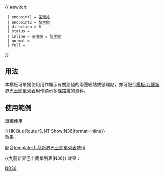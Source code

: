 {{ #switch: {{{format|}}}
  | endpoint1 = [[荃灣站公共運輸交匯處|荃灣站]]
  | endpoint2 = [[梨木樹公共運輸交匯處|梨木樹]]
  | direction = 0
  | status = {{HK Bus Status|N}}
  | inline = [[荃灣站公共運輸交匯處|荃灣站]] ↺ [[梨木樹公共運輸交匯處|梨木樹]]
  | normal =
  | full =
}}<noinclude>
==用法==
本模板可單獨使用用作顯示有關路綫的兩邊總站或循環點，亦可配合[[模板:九龍新界巴士簡單列表]]用作顯示多條路綫的資料。

==使用範例==
;單獨使用
<nowiki>{{HK Bus Route KLNT Show:N36|format=inline}}</nowiki><br>
效果：{{HK Bus Route KLNT Show:N36|format=inline}}

;配合[[template:九龍新界巴士簡單列表]]使用
<nowiki>{{九龍新界巴士簡單列表|N36}}</nowiki>
效果：{{九龍新界巴士簡單列表|N36}}
[[Category:九龍巴士路線模板|N036]]</noinclude>